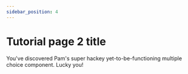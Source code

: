 ```yaml
---
sidebar_position: 4
---
```



# Tutorial page 2 title

You've discovered Pam's super hackey yet-to-be-functioning multiple choice component. Lucky you!

<MultipleChoice> </MultipleChoice>
